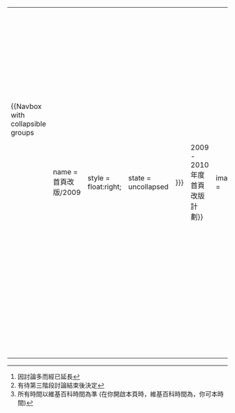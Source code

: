 {| style="float: right; background:transparent;" width="25%"
| <div style="height:400px; overflow: auto; width: 100%; background:transparent;">
{{Navbox with collapsible groups
|name = 首頁改版/2009
|style = float:right;
|state = uncollapsed
|selected = {{{1|}}}
|title = {{nowrap|2009 - 2010年度首頁改版計劃}}
|image = 
|group1 = 計劃相關頁面 
|abbr1 = {{FULLPAGENAME}}#1
|list1 = <p id="1"></p>[[維基百科討論:2009年首頁改版計劃|討論頁面]]
|state1 = uncollapsed
|group2 = 討論
|abbr2 = {{FULLPAGENAME}}#2
|list2 = <p id="2"></p>[[維基百科討論:2009年首頁改版計劃|討論]] <small>([[維基百科討論:2009年首頁改版計劃/存檔|存檔]])</small> - [[Wikipedia talk:2009年首頁改版計劃/事後檢討|事後檢討區]]
|group3 = '''投票'''
|abbr3 = {{FULLPAGENAME}}#3
|list3 = <p id="3"></p>
{{Navbox subgroup
| group1 = 投票頁面
| list1  = <div style="height:50px; overflow: auto; width: 99%; ">[[Wikipedia:投票/首頁改版|各階段投票頁面]]<br/><small>[[Wikipedia:投票/首頁改版/第一階段|第一階段]]</small> - <small>[[Wikipedia:投票/首頁改版/第二階段|第二階段]]</small><br/><small>[[維基百科討論:2009年首頁改版計劃#投票時間投票區|「投票時間」投票]]</small></div>
| group2 = 投票時間表
| list2  = <div style="height:50px; overflow: auto; width: 99%; "><small>第一階段：2010.1.15 - 2010.1.28 ({{done}})</small><br/><small>點票及冷靜期：2010.1.29 - 2010.1.31 ({{done}})</small><br/><small>第二階段：2010.2.1 - 2010.2.10 ({{done}})</small><br/>第三階段：2010.2.11 - 2010.?.??<ref>因討論多而經已延長</ref><br/>正式改版日期：未定<ref>有待第三階段討論結束後決定</ref></div>
}}
|group4 = 有用連結
|abbr4 = {{FULLPAGENAME}}#4
|list4 = <p id="4"></p><small>[[Wikipedia:投票/首頁改版/作品提交|作品提交]] (經已禁止繳交作品)</small><!--
|group5 = 安裝[[JavaScript|js]]
|abbr5 = {{FULLPAGENAME}}#5
|list5 = <p id="5"></p>部份維基人提交的作品使用了自訂js及css，為了方便瀏覽，建議你到你的[[Special:mypage/monobook.js|monobook.js]] (或你使用的面版)安裝相關js。<br/>[{{fullurl:Special:mypage/monobook.js|action=edit&preload=Template:Main_page_change_09/js_preload&editintro=Template:Main_page_change_09/js_editintro}} 立即安裝]-->
|group6 = 設計列表
|abbr6 = {{FULLPAGENAME}}#6
|list6 = <p id="6"></p>
{{Navbox with collapsible groups
|name = 首頁改版/2009
|navbar = off
|title = 各階段設計列表
|state = uncollapsed
|state1 = uncollapsed
|group1 = 第二階段作品
|abbr1 = {{FULLPAGENAME}}
|list1 = <p id="sec2"></p>[[User:Upsuper|Upsuper]]版[[User:Upsuper/2010新首页|首页]] (最後方案)<br/>[[User:Altt311|Altt311]]版[[User:Altt311/首頁3|首頁3]]<br/>[[User:Kevinhksouth|Kevinhksouth]]版[[User:Kevinhksouth/首頁/2009/B|首頁B]]<br/>[[user:Shizhao|Shizhao]]版[[用户:Shizhao/首页2009fr|首页]]B
|group2 = 第一階段作品
|abbr2 = {{FULLPAGENAME}}
|list2 = <p id="sec1"></p>[[User:Kivary|Kivary]]版[[User:Kivary/homepage|首頁]]<br/>
[[用戶:Horacewai2|Horacewai2]]版[[用戶:Horacewai2/2009年首頁改版討論設計/1|首頁]]<br/>
[[User:Peterjiang|Peterjiang]]版[[User:Peterjiang/首頁|首頁]]<br/>
[[User:Kevinhksouth|Kevinhksouth]]版[[User:Kevinhksouth/首頁/2009/A|首頁A]]<br/>
[[User:Wong Hon Leung Curtis|窗簾布]]版[[用戶:Wong Hon Leung Curtis/2009年首頁改版|首頁]]<br/>
[[User:ゼータ|ゼータ]]版[[用戶:ゼータ/homepage|首頁]]<br/>
[[用戶:S19991002|YunHuBuXi]]版[[用戶:S19991002/box2|版本A]]<br/>
[[用戶:S19991002|YunHuBuXi]]版[[用戶:S19991002/box2|版本B]]<br/>
[[user:Shizhao|Shizhao]]版[[用户:Shizhao/首页2009|首页]]<br/>
[[user:Shizhao|Shizhao]]版[[用户:Shizhao/首页2009/monobook|黑白首页]]<br>
[[User:Horacewai2|Horacewai2]]版[[用戶:Horacewai2/2009年首頁改版討論設計|首頁]]B<br/>
[[user:爱学习的饭桶|爱学习的饭桶]]版[[user:爱学习的饭桶/homepage|首页]]<br/>
[[user:Clblogmail|Clblogmail]]版[[user:Clblogmail/myhomepage|首页]]<br/>
[[用戶:Mraandthebigbrother/BaiduBaike|仿百度百科首頁]]<br/>
[[User:Littlebtc|Littlebtc]]版[[User:Littlebtc/main 2010|首頁]]<br />
[[User:Horacewai2|Horacewai2]]版[[User:Horacewai2/main page 2010 3|首頁C]]<br/>
[[User:Loadpage|Loadpage]]版[[User:Loadpage/2010新版ZHwiki|首頁]]
}}
|group7 = 時間資料 <small>(投票時有用)</small>
|abbr7 = {{FULLPAGENAME}}#7
|list7 = <p id="7"></p>今天是{{CURRENTYEAR}}年{{CURRENTMONTHNAME}}{{CURRENTDAY}}日{{CURRENTDAYNAME}}，現在時間是{{CURRENTTIME}} (以UTC時間計算)<br/>所有階段的投票經已結束，多謝參與<ref>所有時間以維基百科時間為準 (在你開啟本頁時，維基百科時間為{{CURRENTTIME}}，你可{{Purge|按此更新}}本時間)</ref>
|state8 = uncollapsed
|group10 = 備註
|abbr10 = {{FULLPAGENAME}}
|list10 = <p id="10"></p>{{reflist}}
}}
</div>
公告：
<div style="height:1.5em; overflow: auto; width: 100%;" align="left" background color="#000000">
{{Bulletin/colortagH}}<!--請將舊消息刪去--><!--
* 3月14日：[公告] [[維基百科:首頁/純文字|純文字]]首頁經已啟用。
* 3月4日：[公告] 簡單版首頁正式更改。
* 3月1日：[公告] 第三階段延長。
* 2月11日：[討論] 第三階段討論現正進行。
* 2月11日：[公告] 第一階段及第二階段點票工作經已完成。
* 2月11日：[投票] 第二階段投票已結束，投票存檔見[[Wikipedia:投票/首頁改版/第二階段]]。
* 1月XX日：[討論] 作品討論、作品比較表及作品總覽表，皆收錄於[[Wikipedia:投票/首頁改版/作品提交]]。 
* 1月29日：[公告] 點票及冷靜期開始。
* 1月29日：[公告] 第一階段投票已結束，见[[Wikipedia:投票/首頁改版/第一階段]]。-->
{{Bulletin/mpc10}}{{Bulletin/colortagF}}</div>
|}